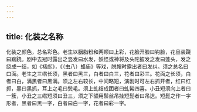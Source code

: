 ```yaml
---
---
---
```

title: 化装之名称
---



化装之颜色，总名彩色。老生以胭脂粉和两颊曰上彩，花脸开脸曰钩脸，花旦装跷曰踹跷。剧中去冠时露出之竖发曰水发，妖怪或神将及头陀披发之发曰蓬头，发之绕成一结，如《褚彪》，《（虫八）蜡庙》等戏，脱帽时露出者曰发纠。须之总名曰口面。老生之三绺长须，黑者曰黑三，白者曰白三，花者曰彩三。花面之长须，白者曰白，满黑者曰黑满。须之左右较长，中间略短，演剧时可左右抓开者，红曰红抓，黑曰黑抓，耳上之毛曰鬓毛。须上虬结成团者曰虬髯四喜。小丑短须向上者曰一簇，小丑之三绺短须曰丑三，须之下颌用鬃丝吊挂短髭者曰吊达。短髭之作一字形者，黑者曰黑一字，白者曰白一字，花者曰彩一字。